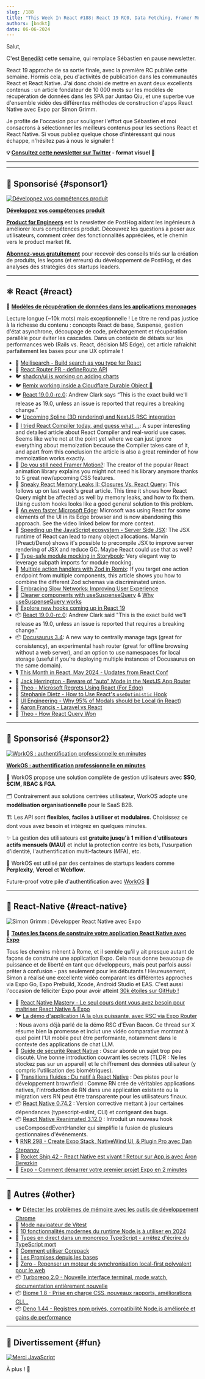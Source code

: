 ```yaml
---
slug: /188
title: "This Week In React #188: React 19 RC0, Data Fetching, Framer Motion, Compiler, Astro, Zod, Remix, Docusaurus, React-Query,, Memory Leaks, Spline, Module Mocking, Slow Networks, MS Edge, RN Security Guide, RN 0.74.2, Reanimated 3.12, Turborepo 2, Biome 1.8..."
authors: [bndkt]
date: 06-06-2024
---
```


Salut,

C'est [Benedikt](https://twitter.com/bndkt) cette semaine, qui remplace Sébastien en pause newsletter.

React 19 approche de sa sortie finale, avec la première RC publiée cette semaine. Hormis cela, peu d'activités de publication dans les communautés React et React Native. J'ai donc choisi de mettre en avant deux excellents contenus : un article fondateur de 10 000 mots sur les modèles de récupération de données dans les SPA par Juntao Qiu, et une superbe vue d'ensemble vidéo des différentes méthodes de construction d'apps React Native avec Expo par Simon Grimm.

Je profite de l'occasion pour souligner l'effort que Sébastien et moi consacrons à sélectionner les meilleurs contenus pour les sections React et React Native. Si vous publiez quelque chose d'intéressant qui nous échappe, n'hésitez pas à nous le signaler !

<!-- truncate -->

**💡 [Consultez cette newsletter sur Twitter](https://slo.im/thread) - format visuel 🎨**

---


<Support />

---

## 💸 Sponsorisé {#sponsor1}

[![Développez vos compétences produit](/emails/issues/183/posthog.jpg)](https://newsletter.posthog.com/?utm_source=twir&utm_campaign=twir)

**[Développez vos compétences produit](https://newsletter.posthog.com/?utm_source=twir&utm_campaign=twir)**

[**Product for Engineers**](https://newsletter.posthog.com/?utm_source=twir&utm_campaign=twir) est la newsletter de PostHog aidant les ingénieurs à améliorer leurs compétences produit. Découvrez les questions à poser aux utilisateurs, comment créer des fonctionnalités appréciées, et le chemin vers le product market fit.

[**Abonnez-vous gratuitement**](https://newsletter.posthog.com/?utm_source=twir&utm_campaign=twir) pour recevoir des conseils triés sur la création de produits, les leçons (et erreurs) du développement de PostHog, et des analyses des stratégies des startups leaders.

---

## ⚛️ React {#react}

📜 **[Modèles de récupération de données dans les applications monopages](https://martinfowler.com/articles/data-fetch-spa.html)**

Lecture longue (~10k mots) mais exceptionnelle ! Le titre ne rend pas justice à la richesse du contenu : concepts React de base, Suspense, gestion d'état asynchrone, découpage de code, préchargement et récupération parallèle pour éviter les cascades. Dans un contexte de débats sur les performances web (Rails vs. React, décision MS Edge), cet article rafraîchit parfaitement les bases pour une UX optimale !

- 💸 [Meilisearch - Build search as you type for React](https://www.meilisearch.com/with/react?utm_campaign=sponsoring&utm_source=thisweekinreact)
- 👀 [React Router PR - defineRoute API](https://github.com/remix-run/react-router/pull/11596)
- 🐦 [shadcn/ui is working on adding charts](https://x.com/shadcn/status/1795920488797188525)
- 🐦 [Remix working inside a Cloudflare Durable Object 🤯](https://x.com/threepointone/status/1796223745243119890)
- 🐦 [React 19.0.0-rc.0](https://x.com/acdlite/status/1797668537349328923): Andrew Clark says “This is the exact build we'll release as 19.0, unless an issue is reported that requires a breaking change.”
- 🐦 [Upcoming Spline (3D rendering) and NextJS RSC integration](https://x.com/rauchg/status/1798021886657650711)
- 📜 [I tried React Compiler today, and guess what …](https://www.developerway.com/posts/i-tried-react-compiler): A super interesting and detailed article about React Compiler and real-world use cases. Seems like we’re not at the point yet where we can just ignore everything about memoization because the Compiler takes care of it, and apart from this conclusion the article is also a great reminder of how memoization works exactly.
- 📜 [Do you still need Framer Motion?](https://motion.dev/blog/do-you-still-need-framer-motion): The creator of the popular React animation library explains you might not need his library anymore thanks to 5 great new/upcoming CSS features.
- 📜 [Sneaky React Memory Leaks II: Closures Vs. React Query](https://schiener.io/2024-05-29/react-query-leaks): This follows up on last week's great article. This time it shows how React Query might be affected as well by memory leaks, and how to fix them. Using custom hooks looks like a good general solution to this problem.
- 📜 [An even faster Microsoft Edge](https://blogs.windows.com/msedgedev/2024/05/28/an-even-faster-microsoft-edge/): Microsoft was using React for some elements of the UI in its Edge browser and is now abandoning this approach. See the video linked below for more context.
- 📜 [Speeding up the JavaScript ecosystem - Server Side JSX](https://marvinh.dev/blog/speeding-up-javascript-ecosystem-part-9/): The JSX runtime of React can lead to many object allocations. Marvin (Preact/Deno) shows it's possible to precompile JSX to improve server rendering of JSX and reduce GC. Maybe React could use that as well?
- 📜 [Type-safe module mocking in Storybook](https://storybook.js.org/blog/type-safe-module-mocking/): Very elegant way to leverage subpath imports for module mocking.
- 📜 [Multiple action handlers with Zod in Remix](https://www.jacobparis.com/content/zod-actions-remix): If you target one action endpoint from multiple components, this article shows you how to combine the different Zod schemas via discriminated union.
- 📜 [Embracing Slow Networks: Improving User Experience](https://www.epicweb.dev/embracing-slow-networks-improving-user-experience)
- 📜 [Cleaner components with useSuspenseQuery](https://swizec.com/blog/cleaner-components-with-use-suspense-query/) & [Why useSuspenseQuery works](https://swizec.com/blog/why-use-suspense-query-works/)
- 📜 [Explore new hooks coming up in React 19](https://blog.saeloun.com/2024/06/05/new-hooks-in-react-19/)
- 📦 [React 19.0.0-rc.0](https://www.npmjs.com/package/react/v/19.0.0-rc.0): Andrew Clark said "This is the exact build we'll release as 19.0, unless an issue is reported that requires a breaking change."
- 📦 [Docusaurus 3.4](https://docusaurus.io/blog/releases/3.4): A new way to centrally manage tags (great for consistency), an experimental hash router (great for offline browsing without a web server), and an option to use namespaces for local storage (useful if you’re deploying multiple instances of Docusaurus on the same domain).
- 🎙 [This Month in React, May 2024 - Updates from React Conf](https://www.reactiflux.com/transcripts/tmir-2024-05)
- 🎥 [Jack Herrington - Beware of "auto" Mode in the NextJS App Router](https://www.youtube.com/watch?v=bU3Px8bHjPA)
- 🎥 [Theo - Microsoft Regrets Using React (For Edge)](https://www.youtube.com/watch?v=Bm8Ga07BOnI)
- 🎥 [Stephanie Dietz - How to Use React's `useOptimistic` Hook](https://www.youtube.com/watch?v=ChF9-P4Bjs4)
- 🎥 [UI Engineering - Why 95% of Modals should be Local (in React)](https://www.youtube.com/watch?v=iMoAviG_ZUE)
- 🎥 [Aaron Francis - Laravel vs React](https://www.youtube.com/watch?v=gRtv-BVkwA4)
- 🎥 [Theo - How React Query Won](https://www.youtube.com/watch?v=xIflplz925Y)

<SubscribeFormEmbed placement="middle" />

---

## 💸 Sponsorisé {#sponsor2}

[![WorkOS : authentification professionnelle en minutes](/emails/issues/188/workOS.jpg)](https://workos.com/?utm_source=thisweekinreact&utm_medium=newsletter&utm_campaign=q22024)

**[WorkOS : authentification professionnelle en minutes](https://workos.com/?utm_source=thisweekinreact&utm_medium=newsletter&utm_campaign=q22024)**

🔐 WorkOS propose une solution complète de gestion utilisateurs avec **SSO, SCIM, RBAC & FGA**.

🗂️ Contrairement aux solutions centrées utilisateur, WorkOS adopte une **modélisation organisationnelle** pour le SaaS B2B.

🏗️ Les API sont **flexibles, faciles à utiliser et modulaires**. Choisissez ce dont vous avez besoin et intégrez en quelques minutes.

✨ La gestion des utilisateurs est **gratuite jusqu'à 1 million d'utilisateurs actifs mensuels (MAU)** et inclut la protection contre les bots, l'usurpation d'identité, l'authentification multi-facteurs (MFA), etc.

🤝 WorkOS est utilisé par des centaines de startups leaders comme **Perplexity**, **Vercel** et **Webflow**.

Future-proof votre pile d'authentification avec [WorkOS](https://workos.com/?utm_source=thisweekinreact&utm_medium=newsletter&utm_campaign=q22024) 🚀

---

## 📱 React-Native {#react-native}

![Simon Grimm : Développer React Native avec Expo](/emails/issues/188/rn188.jpg)

🎥 **[Toutes les façons de construire votre application React Native avec Expo](https://www.youtube.com/watch?v=cs-zgHjt5RQ)**

Tous les chemins mènent à Rome, et il semble qu'il y ait presque autant de façons de construire une application Expo. Cela nous donne beaucoup de puissance et de liberté en tant que développeurs, mais peut parfois aussi prêter à confusion - pas seulement pour les débutants ! Heureusement, Simon a réalisé une excellente vidéo comparant les différentes approches via Expo Go, Expo Prebuild, Xcode, Android Studio et EAS. C'est aussi l'occasion de féliciter Expo pour avoir atteint [30k étoiles sur GitHub !](https://x.com/expo/status/1796262781584654492)

- 💸 [React Native Mastery - Le seul cours dont vous avez besoin pour maîtriser React Native & Expo](https://notjust.dev/react-native-mastery?utm_source=twir&utm_medium=email)
- 🐦 [La démo d'application IA la plus puissante, avec RSC via Expo Router](https://x.com/Baconbrix/status/1795804445738963283) : Nous avons déjà parlé de la démo RSC d'Evan Bacon. Ce thread sur X résume bien la promesse et inclut une vidéo comparative montrant à quel point l'UI mobile peut être performante, notamment dans le contexte des applications de chat LLM.
- 📜 [Guide de sécurité React Native](https://ospfranco.com/react-native-security-guide/) : Oscar aborde un sujet trop peu discuté. Une bonne introduction couvrant les secrets (TLDR : Ne les stockez pas sur un appareil) et le chiffrement des données utilisateur (y compris l'utilisation des biométriques).
- 📜 [Transitions fluides : Du natif à React Native](https://commerce.nearform.com/blog/2024/seamless-transitions-from-native-to-react-native) : Des pistes pour le développement brownfield : Comme RN crée de véritables applications natives, l'introduction de RN dans une application existante ou la migration vers RN peut être transparente pour les utilisateurs finaux.
- 📦 [React Native 0.74.2](https://github.com/facebook/react-native/releases/tag/v0.74.2) : Version corrective mettant à jour certaines dépendances (typescript-eslint, CLI) et corrigeant des bugs.
- 📦 [React Native Reanimated 3.12.0](https://github.com/software-mansion/react-native-reanimated/releases/tag/3.12.0) : Introduit un nouveau hook useComposedEventHandler qui simplifie la fusion de plusieurs gestionnaires d'événements.
- 🎙️ [RNR 298 - Create Expo Stack, NativeWind UI, & Plugin Pro avec Dan Stepanov](https://reactnativeradio.com/episodes/rnr-298-create-expo-stack-nativewind-ul-plugin-pro-with-dan-stepanov)
- 🎥 [Rocket Ship 42 - React Native est vivant ! Retour sur App.js avec Áron Berezkin](https://www.youtube.com/watch?v=GeUfrojkoo0)
- 🎥 [Expo - Comment démarrer votre premier projet Expo en 2 minutes](https://www.youtube.com/watch?v=yOUAEfDuI44)

---

## 🔀 Autres {#other}

- 🐦 [Détecter les problèmes de mémoire avec les outils de développement Chrome](https://x.com/addyosmani/status/1796527052306419820)
- 👀 [Mode navigateur de Vitest](https://github.com/vitest-dev/vitest/discussions/5828)
- 📜 [10 fonctionnalités modernes du runtime Node.js à utiliser en 2024](https://snyk.io/blog/10-modern-node-js-runtime-features/)
- 📜 [Types en direct dans un monorepo TypeScript - arrêtez d'écrire du TypeScript mort](https://colinhacks.com/essays/live-types-typescript-monorepo)
- 📜 [Comment utiliser Corepack](https://www.totaltypescript.com/how-to-use-corepack)
- 📜 [Les Promises depuis les bases](https://www.joshwcomeau.com/javascript/promises/)
- 📜 [Zero - Repenser un moteur de synchronisation local-first polyvalent pour le web](https://zerosync.dev/)
- 📦 [Turborepo 2.0 - Nouvelle interface terminal, mode watch, documentation entièrement nouvelle](https://turbo.build/blog/turbo-2-0)
- 📦 [Biome 1.8 - Prise en charge CSS, nouveaux rapports, améliorations CLI...](https://x.com/biomejs/status/1797963672004043040)
- 📦 [Deno 1.44 - Registres npm privés, compatibilité Node.js améliorée et gains de performance](https://deno.com/blog/v1.44)

---

## 🤭 Divertissement {#fun}

[![Merci JavaScript](/emails/issues/188/meme.jpg)](https://x.com/fireship_dev/status/1796526654183059925)

À plus ! 👋